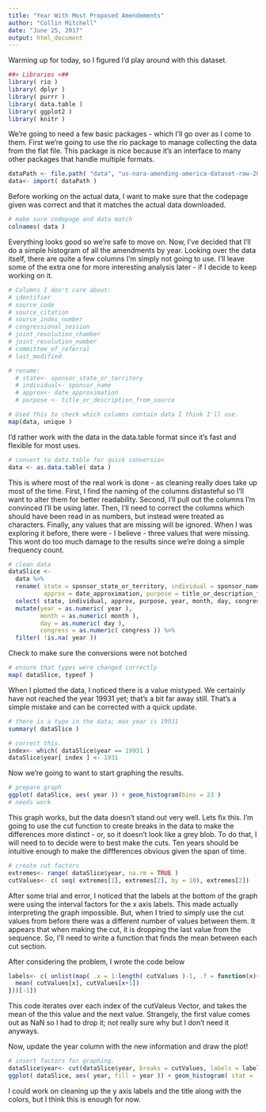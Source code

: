 ```yaml
---
title: "Year With Most Proposed Amendements"
author: "Collin Mitchell"
date: "June 25, 2017"
output: html_document
---
```

Warming up for today, so I figured I'd play around with this dataset.

```r
##> Libraries <##
library( rio )
library( dplyr )
library( purrr )
library( data.table )
library( ggplot2 )
library( knitr )
```

We're going to need a few basic packages - which I'll go over as I come to them.
First we're going to use the rio package to manage collecting the data from the flat file. This package is nice because it's an interface to many other packages that handle multiple formats.
```r
dataPath <- file.path( "data", "us-nara-amending-america-dataset-raw-2016-02-25.csv")
data<- import( dataPath )
```

Before working on the actual data, I want to make sure that the codepage given was correct and that it matches the actual data downloaded.

```r
# make sure codepage and data match
colnames( data )
```
Everything looks good so we're safe to move on.
Now, I've decided that I'll do a simple histogram of all the amendments by year. Looking over the data itself, there are quite a few columns I'm simply not going to use.
I'll leave some of the extra one for more interesting analysis later - if I decide to keep working on it.

```r
# Columns I don't care about:
# identifier
# source_code
# source_citation
# source_index_number
# congressional_session
# joint_resolution_chamber
# joint_resolution_number
# committee_of_referral
# last_modified

# rename:
  # state<- sponsor_state_or_territory
  # individual<- sponsor_name
  # approx<- date_approximation
  # purpose <- title_or_description_from_source

# Used this to check which columns contain data I think I'll use.
map(data, unique )
```

I'd rather work with the data in the data.table format since it's fast and flexible for most uses.
```r
# convert to data.table for quick conversion
data <- as.data.table( data )
```

This is where most of the real work is done - as cleaning really does take up most of the time.
First, I find the naming of the columns distasteful so I'll want to alter them for better readability.
Second, I'll pull out the columns I'm convinced I'll be using later.
Then, I'll need to correct the columns which should have been read in as numbers, but instead were treated as characters.
Finally, any values that are missing will be ignored. When I was exploring it before, there were - I believe - three values that were missing. This wont do too much damage to the results since we're doing a simple frequency count.

```r
# clean data
dataSlice <- 
  data %>%
  rename( state = sponsor_state_or_territory, individual = sponsor_name,                 # correct column names
          approx = date_approximation, purpose = title_or_description_from_source) %>%
  select( state, individual, approx, purpose, year, month, day, congress ) %>%           # only keep there columns
  mutate(year = as.numeric( year ),                                                      # convert to numbers
         month = as.numeric( month ),
         day = as.numeric( day ),
         congress = as.numeric( congress )) %>%
  filter( !is.na( year ))
```
Check to make sure the conversions were not botched

```r
# ensure that types were changed correctly
map( dataSlice, typeof )
```
When I plotted the data, I noticed there is a value mistyped. We certainly have not reached the year 19931 yet; that's a bit far away still. That's a simple mistake and can be corrected with a quick update.
```r
# there is a typo in the data; max year is 19931
summary( dataSlice )

# correct this.
index<- which( dataSlice$year == 19931 )
dataSlice$year[ index ] <- 1931
```
Now we're going to want to start graphing the results.
```r
# prepare graph
ggplot( dataSlice, aes( year )) + geom_histogram(bins = 23 )
# needs work
```
This graph works, but the data doesn't stand out very well. Lets fix this.
I'm going to use the cut function to create breaks in the data to make the differences more distinct - or, so it doesn't look like a grey blob.
To do that, I will need to to decide were to best make the cuts. Ten years should be intuitive enough to make the diffferences obvious given the span of time.

```r
# create cut factors
extremes<- range( dataSlice$year, na.rm = TRUE )
cutValues<- c( seq( extremes[1], extremes[2], by = 10), extremes[2])
```

After some trial and error, I noticed that the labels at the bottom of the graph were using the interval factors for the x axis labels. This made actually interpreting the graph impossible.
But, when I tried to simply use the cut values from before there was a different number of values between them. It appears that when making the cut, it is dropping the last value from the sequence.
So, I'll need to write a function that finds the mean between each cut section.

After considering the problem, I wrote the code below
```r
labels<- c( unlist(map( .x = 1:length( cutValues )-1, .f = function(x){
  mean( cutValues[x], cutValues[x+1])
}))[-1])
```
This code iterates over each index of the cutValeus Vector, and takes the mean of the this value and the next value.
Strangely, the first value comes out as NaN so I had to drop it; not really sure why but I don't need it anyways.

Now, update the year column with the new information and draw the plot!
```r
# insert factors for graphing.
dataSlice$year<- cut(dataSlice$year, breaks = cutValues, labels = labels, ordered_result = TRUE)
ggplot( dataSlice, aes( year, fill = year )) + geom_histogram( stat =  "count")
```
I could work on cleaning up the y axis labels and the title along with the colors, but I think this is enough for now.

